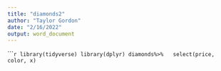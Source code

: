 ```yaml
---
title: "diamonds2"
author: "Taylor Gordon"
date: "2/16/2022"
output: word_document
---
```


``````r
library(tidyverse)
library(dplyr)
diamonds%>%
  select(price, color, x)
```



